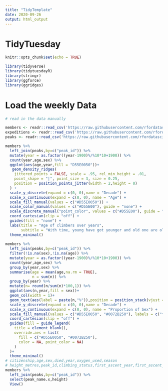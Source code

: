 ```yaml
---
title: "TidyTemplate"
date: 2020-09-26
output: html_output
---
```


# TidyTuesday



```r

knitr::opts_chunk$set(echo = TRUE)

library(tidyverse)
library(tidytuesdayR)
library(stringr)
library(ggforce)
library(ggridges)

```

# Load the weekly Data


```r

# read in the data manually

members <- readr::read_csv('https://raw.githubusercontent.com/rfordatascience/tidytuesday/master/data/2020/2020-09-22/members.csv')
expeditions <- readr::read_csv('https://raw.githubusercontent.com/rfordatascience/tidytuesday/master/data/2020/2020-09-22/expeditions.csv')
peaks <- readr::read_csv('https://raw.githubusercontent.com/rfordatascience/tidytuesday/master/data/2020/2020-09-22/peaks.csv')

```

```r


members %>% 
  left_join(peaks,by=c("peak_id")) %>% 
  mutate(year = as.factor((year-1900)%/%10*10+1900)) %>%
  count(year,age,sex) %>% 
  ggplot(aes(age,year,fill = "D55E0050"))+
   geom_density_ridges(
    jittered_points = FALSE, scale = .95, rel_min_height = .01,
    point_shape = "|", point_size = 3, size = 0.25,
    position = position_points_jitter(width = 2,height = 0)
  ) +
  scale_y_discrete(expand = c(0, 0),name = "Decade") +
  scale_x_continuous(expand = c(0, 0), name = "Age") +
  scale_fill_manual(values = c("#D55E0050")) +
  scale_color_manual(values = c("#D55E00"), guide = "none") +
  scale_discrete_manual("point_color", values = c("#D55E00"), guide = "none") +
  coord_cartesian(clip = "off") +
  guides(fill = "none") +
  labs(title = "Age of climbers over years",
       subtitle = "With time, young have got younger and old one are older ") +
  theme_minimal()
 
members %>% 
  left_join(peaks,by=c("peak_id")) %>% 
  filter(!is.na(sex),!is.na(age)) %>% 
  mutate(year = as.factor((year-1900)%/%10*10+1900)) %>%
  count(year,age,sex) %>% 
  group_by(year,sex) %>% 
  summarise(age = mean(age,na.rm = TRUE),
            n = sum(n)) %>% 
  group_by(year) %>% 
  mutate(n= round(n/sum(n)*100,1)) %>% 
  ggplot(aes(n,year,fill = sex))+
  geom_col(width = 1)+
  geom_text(aes(label = paste(n,"%")),position = position_stack(vjust = 0.95),size = 2.5)+
  scale_y_discrete(expand = c(0, 0),name = "Decade") +
  scale_x_continuous(expand = c(0, 0), name = "Proportion of Sex") +
  scale_fill_manual(values = c("#D55E0050", "#0072B250"), labels = c("female", "male")) +
  coord_cartesian(clip = "off") +
  guides(fill = guide_legend(
    title = element_blank(),
    override.aes = list(
      fill = c("#D55E0050", "#0072B250"),
      color = NA, point_color = NA)
    )
  )+
  theme_minimal()
# citizenship,age,sex,died,year,oxygen_used,season
# height_metres,peak_id,climbing_status,first_ascent_year,first_ascent_country
members %>% 
  left_join(peaks,by=c("peak_id")) %>% 
  select(peak_name.x,height)
  View()

  
```

